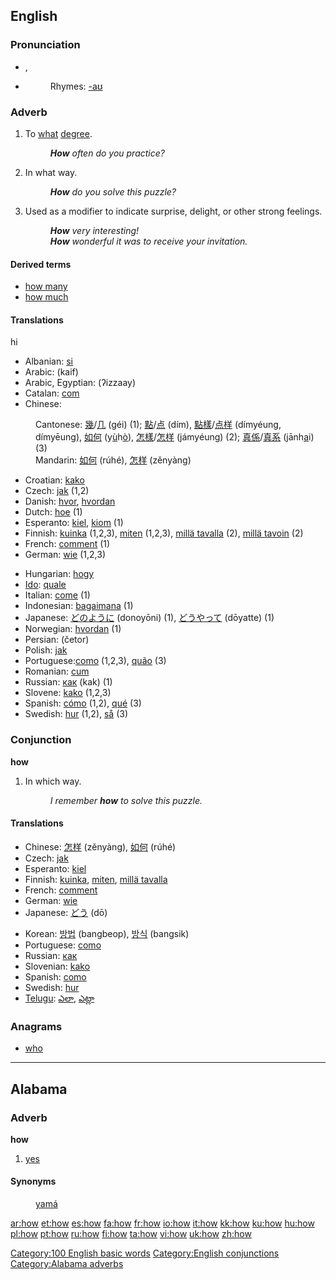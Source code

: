 ==English==

{{rank|through|himself|go|118|how|long|am|way}}

===Pronunciation===
*{{IPA|/haʊ/}}, {{SAMPA|/haU/}}
*{{audio|en-us-how.ogg|Audio (US)}}
*:Rhymes: [[Rhymes:English:-aʊ|-aʊ]]

===Adverb===
{{en-adv|-}}

# To [[what]] [[degree]].
#: '''''How''' often do you practice?''
# In what way.
#: '''''How''' do you solve this puzzle?''
# Used as a modifier to indicate surprise, delight, or other strong feelings.
#: '''''How''' very interesting!''
#: '''''How''' wonderful it was to receive your invitation.''

====Derived terms====
*[[how many]]
*[[how much]]

====Translations====hi
{{rfc-trans}}
{{trans-top}}
*Albanian: [[si]]
*Arabic: {{ARchar|[[كيف]]}} (kaif)
*Arabic, Egyptian: {{ARchar|[[إزاى]]}} (ʔizzaay)
*Catalan: [[com]]
*Chinese:
:Cantonese: [[幾]]/[[几]] (géi) (1); [[點]]/[[点]] (dím), [[點樣]]/[[点样]] (dímyéung, dímyēung), [[如何]] (y<u>ù</u>h<u>ò</u>), [[怎樣]]/[[怎样]] (jámyéung) (2); [[真係]]/[[真系]] (jānh<u>a</u>i) (3)
:Mandarin: [[如何]] (rúhé), [[怎样]] (zěnyàng)
*Croatian: [[kako]]
*Czech: [[jak]] (1,2)
*Danish: [[hvor]], [[hvordan]]
*Dutch: [[hoe]] (1)
*Esperanto: [[kiel]], [[kiom]] (1)
*Finnish: [[kuinka]] (1,2,3), [[miten]] (1,2,3), [[millä tavalla]] (2), [[millä tavoin]] (2)
*French: [[comment]] (1)
*German: [[wie]] (1,2,3)
{{trans-mid}}
*Hungarian: [[hogy]]
*[[Ido]]: [[quale]]
*Italian: [[come]] (1)
*Indonesian: [[bagaimana]] (1)
*Japanese: [[どのように]] (donoyōni) (1), [[どうやって]] (dōyatte) (1)
*Norwegian: [[hvordan]] (1)
*Persian: {{FAchar|[[چطور|چِطَور]]}} (četor)
*Polish: [[jak]]
*Portuguese:[[como]] (1,2,3), [[quão]] (3)
*Romanian: [[cum]]
*Russian: [[как]] (kak) (1)
*Slovene: [[kako]] (1,2,3)
*Spanish: [[cómo]] (1,2), [[qué]] (3)
*Swedish: [[hur]] (1,2), [[så]] (3)
{{trans-bottom}}

===Conjunction===
'''how'''

# In which way.
#: ''I remember '''how''' to solve this puzzle.''

====Translations====
{{trans-top|in which way}}
*Chinese: [[怎样]] (zěnyàng), [[如何]] (rúhé)
*Czech: [[jak]]
*Esperanto: [[kiel]]
*Finnish: [[kuinka]], [[miten]], [[millä tavalla]]
*French: [[comment#French|comment]]
*German: [[wie]]
*Japanese: [[どう]] (dō)
{{trans-mid}}
*Korean: [[방법]] (bangbeop), [[방식]] (bangsik)
*Portuguese: [[como#Portuguese|como]]
*Russian: [[как#Russian|как]]
*Slovenian: [[kako]]
*Spanish: [[como#Spanish|como]]
*Swedish: [[hur]]
*[[Telugu]]: [[ఎలా]], [[ఎట్లా]]
{{trans-bottom}}

===Anagrams===
*[[who]]

[[Category:100 English basic words]]
[[Category:English conjunctions]]

----

==Alabama==

===Adverb===
'''how'''

# [[yes]]

====Synonyms====
:[[yamá]]

[[Category:Alabama adverbs]]

[[ar:how]]
[[et:how]]
[[es:how]]
[[fa:how]]
[[fr:how]]
[[io:how]]
[[it:how]]
[[kk:how]]
[[ku:how]]
[[hu:how]]
[[pl:how]]
[[pt:how]]
[[ru:how]]
[[fi:how]]
[[ta:how]]
[[vi:how]]
[[uk:how]]
[[zh:how]]
